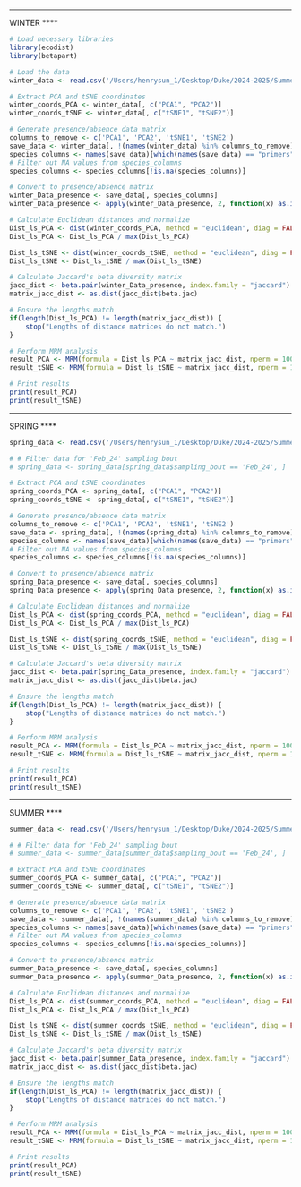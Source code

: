 # 

****
WINTER 
****

```r
# Load necessary libraries
library(ecodist)
library(betapart)

# Load the data
winter_data <- read.csv('/Users/henrysun_1/Desktop/Duke/2024-2025/Summer 2024/fishics/dim-reduction/winter_data.csv')

# Extract PCA and tSNE coordinates
winter_coords_PCA <- winter_data[, c("PCA1", "PCA2")]
winter_coords_tSNE <- winter_data[, c("tSNE1", "tSNE2")]

# Generate presence/absence data matrix
columns_to_remove <- c('PCA1', 'PCA2', 'tSNE1', 'tSNE2')
save_data <- winter_data[, !(names(winter_data) %in% columns_to_remove)]
species_columns <- names(save_data)[which(names(save_data) == "primers") + 1:length(names(save_data))]
# Filter out NA values from species_columns
species_columns <- species_columns[!is.na(species_columns)]

# Convert to presence/absence matrix
winter_Data_presence <- save_data[, species_columns]
winter_Data_presence <- apply(winter_Data_presence, 2, function(x) as.integer(x > 0))

```

```r
# Calculate Euclidean distances and normalize
Dist_ls_PCA <- dist(winter_coords_PCA, method = "euclidean", diag = FALSE, upper = TRUE, p = 2)
Dist_ls_PCA <- Dist_ls_PCA / max(Dist_ls_PCA)

Dist_ls_tSNE <- dist(winter_coords_tSNE, method = "euclidean", diag = FALSE, upper = TRUE, p = 2)
Dist_ls_tSNE <- Dist_ls_tSNE / max(Dist_ls_tSNE)

# Calculate Jaccard's beta diversity matrix
jacc_dist <- beta.pair(winter_Data_presence, index.family = "jaccard")
matrix_jacc_dist <- as.dist(jacc_dist$beta.jac)

# Ensure the lengths match
if(length(Dist_ls_PCA) != length(matrix_jacc_dist)) {
    stop("Lengths of distance matrices do not match.")
}

# Perform MRM analysis
result_PCA <- MRM(formula = Dist_ls_PCA ~ matrix_jacc_dist, nperm = 1000, method = "linear", mrank = FALSE)
result_tSNE <- MRM(formula = Dist_ls_tSNE ~ matrix_jacc_dist, nperm = 1000, method = "linear", mrank = FALSE)

# Print results
print(result_PCA)
print(result_tSNE)

```

****
SPRING 
****

```r
spring_data <- read.csv('/Users/henrysun_1/Desktop/Duke/2024-2025/Summer 2024/fishics/dim-reduction/spring_data.csv')

# # Filter data for 'Feb_24' sampling bout
# spring_data <- spring_data[spring_data$sampling_bout == 'Feb_24', ]

# Extract PCA and tSNE coordinates
spring_coords_PCA <- spring_data[, c("PCA1", "PCA2")]
spring_coords_tSNE <- spring_data[, c("tSNE1", "tSNE2")]

# Generate presence/absence data matrix
columns_to_remove <- c('PCA1', 'PCA2', 'tSNE1', 'tSNE2')
save_data <- spring_data[, !(names(spring_data) %in% columns_to_remove)]
species_columns <- names(save_data)[which(names(save_data) == "primers") + 1:length(names(save_data))]
# Filter out NA values from species_columns
species_columns <- species_columns[!is.na(species_columns)]

# Convert to presence/absence matrix
spring_Data_presence <- save_data[, species_columns]
spring_Data_presence <- apply(spring_Data_presence, 2, function(x) as.integer(x > 0))

# Calculate Euclidean distances and normalize
Dist_ls_PCA <- dist(spring_coords_PCA, method = "euclidean", diag = FALSE, upper = TRUE, p = 2)
Dist_ls_PCA <- Dist_ls_PCA / max(Dist_ls_PCA)

Dist_ls_tSNE <- dist(spring_coords_tSNE, method = "euclidean", diag = FALSE, upper = TRUE, p = 2)
Dist_ls_tSNE <- Dist_ls_tSNE / max(Dist_ls_tSNE)

# Calculate Jaccard's beta diversity matrix
jacc_dist <- beta.pair(spring_Data_presence, index.family = "jaccard")
matrix_jacc_dist <- as.dist(jacc_dist$beta.jac)

# Ensure the lengths match
if(length(Dist_ls_PCA) != length(matrix_jacc_dist)) {
    stop("Lengths of distance matrices do not match.")
}

# Perform MRM analysis
result_PCA <- MRM(formula = Dist_ls_PCA ~ matrix_jacc_dist, nperm = 1000, method = "linear", mrank = FALSE)
result_tSNE <- MRM(formula = Dist_ls_tSNE ~ matrix_jacc_dist, nperm = 1000, method = "linear", mrank = FALSE)

# Print results
print(result_PCA)
print(result_tSNE)

```

****
SUMMER
****

```r
summer_data <- read.csv('/Users/henrysun_1/Desktop/Duke/2024-2025/Summer 2024/fishics/dim-reduction/summer_data.csv')

# # Filter data for 'Feb_24' sampling bout
# summer_data <- summer_data[summer_data$sampling_bout == 'Feb_24', ]

# Extract PCA and tSNE coordinates
summer_coords_PCA <- summer_data[, c("PCA1", "PCA2")]
summer_coords_tSNE <- summer_data[, c("tSNE1", "tSNE2")]

# Generate presence/absence data matrix
columns_to_remove <- c('PCA1', 'PCA2', 'tSNE1', 'tSNE2')
save_data <- summer_data[, !(names(summer_data) %in% columns_to_remove)]
species_columns <- names(save_data)[which(names(save_data) == "primers") + 1:length(names(save_data))]
# Filter out NA values from species_columns
species_columns <- species_columns[!is.na(species_columns)]

# Convert to presence/absence matrix
summer_Data_presence <- save_data[, species_columns]
summer_Data_presence <- apply(summer_Data_presence, 2, function(x) as.integer(x > 0))

# Calculate Euclidean distances and normalize
Dist_ls_PCA <- dist(summer_coords_PCA, method = "euclidean", diag = FALSE, upper = TRUE, p = 2)
Dist_ls_PCA <- Dist_ls_PCA / max(Dist_ls_PCA)

Dist_ls_tSNE <- dist(summer_coords_tSNE, method = "euclidean", diag = FALSE, upper = TRUE, p = 2)
Dist_ls_tSNE <- Dist_ls_tSNE / max(Dist_ls_tSNE)

# Calculate Jaccard's beta diversity matrix
jacc_dist <- beta.pair(summer_Data_presence, index.family = "jaccard")
matrix_jacc_dist <- as.dist(jacc_dist$beta.jac)

# Ensure the lengths match
if(length(Dist_ls_PCA) != length(matrix_jacc_dist)) {
    stop("Lengths of distance matrices do not match.")
}

# Perform MRM analysis
result_PCA <- MRM(formula = Dist_ls_PCA ~ matrix_jacc_dist, nperm = 1000, method = "linear", mrank = FALSE)
result_tSNE <- MRM(formula = Dist_ls_tSNE ~ matrix_jacc_dist, nperm = 1000, method = "linear", mrank = FALSE)

# Print results
print(result_PCA)
print(result_tSNE)

```

